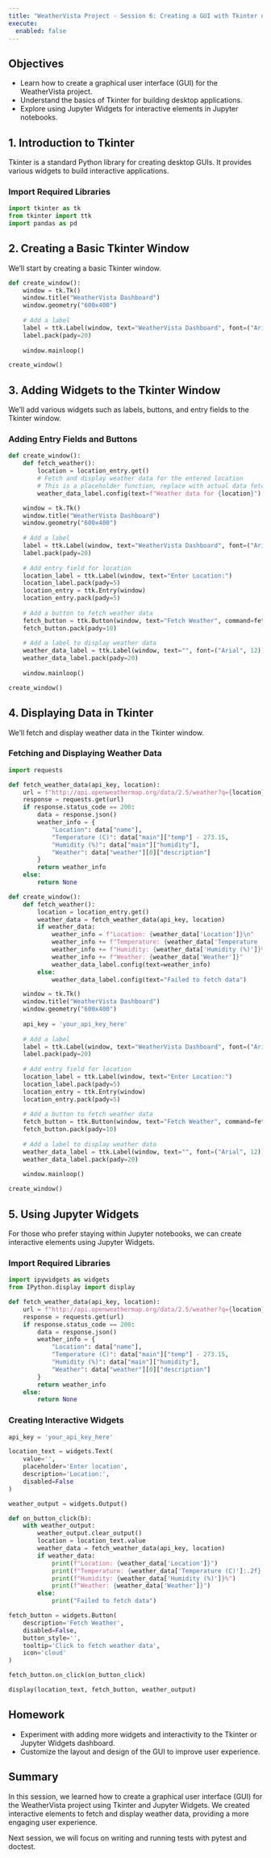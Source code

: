 ```yaml
---
title: "WeatherVista Project - Session 6: Creating a GUI with Tkinter or Jupyter Widgets"
execute: 
  enabled: false
---
```


## Objectives
- Learn how to create a graphical user interface (GUI) for the WeatherVista project.
- Understand the basics of Tkinter for building desktop applications.
- Explore using Jupyter Widgets for interactive elements in Jupyter notebooks.

## 1. Introduction to Tkinter
Tkinter is a standard Python library for creating desktop GUIs. It provides various widgets to build interactive applications.

### Import Required Libraries
```python
import tkinter as tk
from tkinter import ttk
import pandas as pd
```

## 2. Creating a Basic Tkinter Window
We'll start by creating a basic Tkinter window.

```python
def create_window():
    window = tk.Tk()
    window.title("WeatherVista Dashboard")
    window.geometry("600x400")
    
    # Add a label
    label = ttk.Label(window, text="WeatherVista Dashboard", font=("Arial", 16))
    label.pack(pady=20)
    
    window.mainloop()

create_window()
```

## 3. Adding Widgets to the Tkinter Window
We'll add various widgets such as labels, buttons, and entry fields to the Tkinter window.

### Adding Entry Fields and Buttons
```python
def create_window():
    def fetch_weather():
        location = location_entry.get()
        # Fetch and display weather data for the entered location
        # This is a placeholder function, replace with actual data fetching logic
        weather_data_label.config(text=f"Weather data for {location}")

    window = tk.Tk()
    window.title("WeatherVista Dashboard")
    window.geometry("600x400")
    
    # Add a label
    label = ttk.Label(window, text="WeatherVista Dashboard", font=("Arial", 16))
    label.pack(pady=20)
    
    # Add entry field for location
    location_label = ttk.Label(window, text="Enter Location:")
    location_label.pack(pady=5)
    location_entry = ttk.Entry(window)
    location_entry.pack(pady=5)
    
    # Add a button to fetch weather data
    fetch_button = ttk.Button(window, text="Fetch Weather", command=fetch_weather)
    fetch_button.pack(pady=10)
    
    # Add a label to display weather data
    weather_data_label = ttk.Label(window, text="", font=("Arial", 12))
    weather_data_label.pack(pady=20)
    
    window.mainloop()

create_window()
```

## 4. Displaying Data in Tkinter
We'll fetch and display weather data in the Tkinter window.

### Fetching and Displaying Weather Data
```python
import requests

def fetch_weather_data(api_key, location):
    url = f"http://api.openweathermap.org/data/2.5/weather?q={location}&appid={api_key}"
    response = requests.get(url)
    if response.status_code == 200:
        data = response.json()
        weather_info = {
            "Location": data["name"],
            "Temperature (C)": data["main"]["temp"] - 273.15,
            "Humidity (%)": data["main"]["humidity"],
            "Weather": data["weather"][0]["description"]
        }
        return weather_info
    else:
        return None

def create_window():
    def fetch_weather():
        location = location_entry.get()
        weather_data = fetch_weather_data(api_key, location)
        if weather_data:
            weather_info = f"Location: {weather_data['Location']}\n"
            weather_info += f"Temperature: {weather_data['Temperature (C)']:.2f} °C\n"
            weather_info += f"Humidity: {weather_data['Humidity (%)']}%\n"
            weather_info += f"Weather: {weather_data['Weather']}"
            weather_data_label.config(text=weather_info)
        else:
            weather_data_label.config(text="Failed to fetch data")

    window = tk.Tk()
    window.title("WeatherVista Dashboard")
    window.geometry("600x400")
    
    api_key = 'your_api_key_here'
    
    # Add a label
    label = ttk.Label(window, text="WeatherVista Dashboard", font=("Arial", 16))
    label.pack(pady=20)
    
    # Add entry field for location
    location_label = ttk.Label(window, text="Enter Location:")
    location_label.pack(pady=5)
    location_entry = ttk.Entry(window)
    location_entry.pack(pady=5)
    
    # Add a button to fetch weather data
    fetch_button = ttk.Button(window, text="Fetch Weather", command=fetch_weather)
    fetch_button.pack(pady=10)
    
    # Add a label to display weather data
    weather_data_label = ttk.Label(window, text="", font=("Arial", 12))
    weather_data_label.pack(pady=20)
    
    window.mainloop()

create_window()
```

## 5. Using Jupyter Widgets
For those who prefer staying within Jupyter notebooks, we can create interactive elements using Jupyter Widgets.

### Import Required Libraries
```python
import ipywidgets as widgets
from IPython.display import display

def fetch_weather_data(api_key, location):
    url = f"http://api.openweathermap.org/data/2.5/weather?q={location}&appid={api_key}"
    response = requests.get(url)
    if response.status_code == 200:
        data = response.json()
        weather_info = {
            "Location": data["name"],
            "Temperature (C)": data["main"]["temp"] - 273.15,
            "Humidity (%)": data["main"]["humidity"],
            "Weather": data["weather"][0]["description"]
        }
        return weather_info
    else:
        return None
```

### Creating Interactive Widgets
```python
api_key = 'your_api_key_here'

location_text = widgets.Text(
    value='',
    placeholder='Enter location',
    description='Location:',
    disabled=False
)

weather_output = widgets.Output()

def on_button_click(b):
    with weather_output:
        weather_output.clear_output()
        location = location_text.value
        weather_data = fetch_weather_data(api_key, location)
        if weather_data:
            print(f"Location: {weather_data['Location']}")
            print(f"Temperature: {weather_data['Temperature (C)']:.2f} °C")
            print(f"Humidity: {weather_data['Humidity (%)']}%")
            print(f"Weather: {weather_data['Weather']}")
        else:
            print("Failed to fetch data")

fetch_button = widgets.Button(
    description='Fetch Weather',
    disabled=False,
    button_style='',
    tooltip='Click to fetch weather data',
    icon='cloud'
)

fetch_button.on_click(on_button_click)

display(location_text, fetch_button, weather_output)
```

## Homework
- Experiment with adding more widgets and interactivity to the Tkinter or Jupyter Widgets dashboard.
- Customize the layout and design of the GUI to improve user experience.

## Summary
In this session, we learned how to create a graphical user interface (GUI) for the WeatherVista project using Tkinter and Jupyter Widgets. We created interactive elements to fetch and display weather data, providing a more engaging user experience.

Next session, we will focus on writing and running tests with pytest and doctest.
